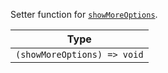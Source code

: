 Setter function for [`showMoreOptions`](../../../ui-components/contexts/message-input-context.mdx#showmoreoptions).

| Type                        |
| --------------------------- |
| `(showMoreOptions) => void` |
